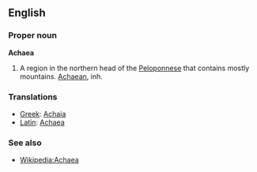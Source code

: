 ==English==

===Proper noun===
'''Achaea'''

# A region in the northern head of the [[Peloponnese]] that contains mostly mountains.  [[Achaean]], inh.

===Translations===

*[[Greek]]: [[Achaia]]
*[[Latin]]: [[Achaea]]

===See also===

* [[w:Achaea|Wikipedia:Achaea]]